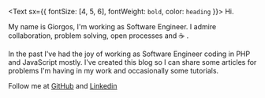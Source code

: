 <Text sx={{ fontSize: [4, 5, 6], fontWeight: `bold`, color: `heading` }}>
  Hi.
</Text>

My name is Giorgos, I'm working as Software Engineer. I admire collaboration, problem solving, open processes and ☕ .

In the past I've had the joy of working as Software Engineer coding in PHP and JavaScript mostly. 
I've created this blog so I can share some articles for problems I'm having in my work and occasionally some tutorials.

Follow me at [GitHub](https://github.com/gkalmoukis) and [Linkedin](https://www.linkedin.com/in/giokalm/)
